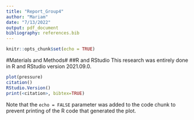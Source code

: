 ```yaml
---
title: "Report_Group4"
author: "Mariam"
date: "7/13/2022"
output: pdf_document
bibliography: references.bib 
---
```


```r
knitr::opts_chunk$set(echo = TRUE)
```

#Materials and Methods#
##R and RStudio
This research was entirely done in R and RStudio version 2021.09.0. 

```r
plot(pressure)
citation()
RStudio.Version()
print(<citation>, bibtex=TRUE)
```

Note that the `echo = FALSE` parameter was added to the code chunk to prevent printing of the R code that generated the plot.